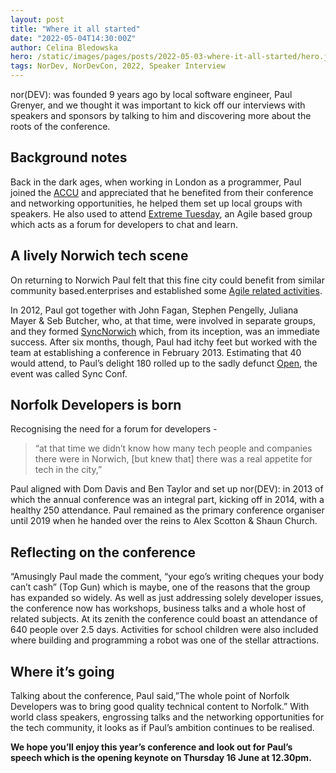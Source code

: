 ```yaml
---
layout: post
title: "Where it all started"
date: "2022-05-04T14:30:00Z"
author: Celina Bledowska
hero: /static/images/pages/posts/2022-05-03-where-it-all-started/hero.jpg
tags: NorDev, NorDevCon, 2022, Speaker Interview
---
```


nor(DEV): was founded 9 years ago by local software engineer, Paul Grenyer, and we thought it was important to kick off our interviews with speakers and sponsors by talking to him and discovering more about the roots of the conference.

## Background notes

Back in the dark ages, when working in London as a programmer, Paul joined the [ACCU](https://accu.org/) and appreciated that he benefited from their conference and networking opportunities, he helped them set up local groups with speakers. He also used to attend [Extreme Tuesday](https://www.extremetuesday.com/), an Agile based group which acts as a forum for developers to chat and learn.

## A lively Norwich tech scene

On returning to Norwich Paul felt that this fine city could benefit from similar community based.enterprises and established some [Agile related activities](https://paulgrenyer.blogspot.com/2012/12/agile-east-anglia-short-history.html).

In 2012, Paul got together with John Fagan, Stephen Pengelly, Juliana Mayer & Seb Butcher, who, at that time, were involved in separate groups, and they formed [SyncNorwich](https://www.facebook.com/SyncNorwich/) which, from its inception, was an immediate success. After six months, though, Paul had itchy feet but worked with the team at establishing a conference in February 2013. Estimating that 40 would attend, to Paul’s delight 180 rolled up to the sadly defunct [Open](https://en.wikipedia.org/wiki/OPEN_Norwich), the event was called Sync Conf.

## Norfolk Developers is born

Recognising the need for a forum for developers -

> “at that time we didn’t know how many tech people and companies there were in Norwich, [but knew that] there was a real appetite for tech in the city,”

Paul aligned with Dom Davis and Ben Taylor and set up nor(DEV): in 2013 of which the annual conference was an integral part, kicking off in 2014, with a healthy 250 attendance. Paul remained as the primary conference organiser until 2019 when he handed over the reins to Alex Scotton & Shaun Church.

## Reflecting on the conference

“Amusingly Paul made the comment, “your ego’s writing cheques your body can’t cash” (Top Gun) which is maybe, one of the reasons that the group has expanded so widely. As well as just addressing solely developer issues, the conference now has workshops, business talks and a whole host of related subjects. At its zenith the conference could boast an attendance of 640 people over 2.5 days. Activities for school children were also included where building and programming a robot was one of the stellar attractions.

## Where it’s going

Talking about the conference, Paul said,”The whole point of Norfolk Developers was to bring good quality technical content to Norfolk.” With world class speakers, engrossing talks and the networking opportunities for the tech community, it looks as if Paul’s ambition continues to be realised.

**We hope you’ll enjoy this year’s conference and look out for Paul’s speech which is the opening keynote on Thursday 16 June at 12.30pm.**
